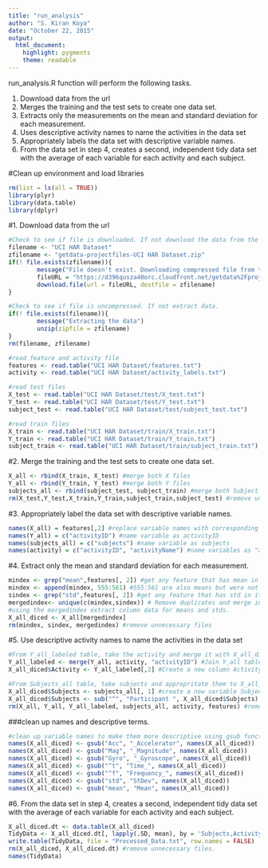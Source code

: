 ```yaml
---
title: "run_analysis"
author: "S. Kiran Koya"
date: "October 22, 2015"
output: 
  html_document: 
    highlight: pygments
    theme: readable
---
```


run_analysis.R function will perform the following tasks. 

1. Download data from the url
2. Merges the training and the test sets to create one data set.
3. Extracts only the measurements on the mean and standard deviation for each measurement. 
4. Uses descriptive activity names to name the activities in the data set
5. Appropriately labels the data set with descriptive variable names. 
6. From the data set in step 4, creates a second, independent tidy data set with the average of each variable for each activity and each subject.

#Clean up environment and load libraries

```r
rm(list = ls(all = TRUE))
library(plyr) 
library(data.table) 
library(dplyr)
```

#1. Download data from the url

```r
#Check to see if file is downloaded. If not download the data from the url  
filename <- "UCI HAR Dataset"
zfilename <- "getdata-projectfiles-UCI HAR Dataset.zip"
if(! file.exists(zfilename)){
        message("File doesn't exist. Downloading compressed file from the archive")
        fileURL = "https://d396qusza40orc.cloudfront.net/getdata%2Fprojectfiles%2FUCI%20HAR%20Dataset.zip"
        download.file(url = fileURL, destfile = zfilename)
}

#Check to see if file is uncompressed. If not extract data. 
if(! file.exists(filename)){
        message("Extracting the data")
        unzip(zipfile = zfilename)
}
rm(filename, zfilename)

#read feature and activity file
features <- read.table("UCI HAR Dataset/features.txt")
activity <- read.table("UCI HAR Dataset/activity_labels.txt")

#read test files
X_test <- read.table("UCI HAR Dataset/test/X_test.txt")
Y_test <- read.table("UCI HAR Dataset/test/Y_test.txt")
subject_test <- read.table("UCI HAR Dataset/test/subject_test.txt")

#read train files
X_train <- read.table("UCI HAR Dataset/train/X_train.txt")
Y_train <- read.table("UCI HAR Dataset/train/Y_train.txt")
subject_train <- read.table("UCI HAR Dataset/train/subject_train.txt")
```

#2. Merge the training and the test sets to create one data set.
```r
X_all <- rbind(X_train, X_test) #merge both X files
Y_all <- rbind(Y_train, Y_test) #merge both Y files
subjects_all <- rbind(subject_test, subject_train) #merge both Subject files
rm(X_test,Y_test,X_train,Y_train,subject_train,subject_test) #remove unnecessary files
```

#3. Appropriately label the data set with descriptive variable names.
```r
names(X_all) = features[,2] #replace variable names with corresponding feature names
names(Y_all) = c("activityID") #name variable as activityID
names(subjects_all) = c("subjects") #name variable as subjects
names(activity) = c("activityID", "activityName") #name variables as "activityID" and "activityName"
```

#4. Extract only the mean and standard deviation for each measurement. 
```r
mindex <- grep("mean",features[, 2]) #get any feature that has mean in it 
mindex <- append(mindex, 555:561) #555:561 are also means but were not identified by above command. Add them to the index. 
sindex <- grep("std",features[, 2]) #get any feature that has std in it. 
mergedindex<- unique(c(mindex,sindex)) # Remove duplicates and merge indeces.
#using the mergedindex extract column data for means and stds. 
X_all_diced <- X_all[mergedindex]
rm(mindex, sindex, mergedindex) #remove unnecessary files
```

#5. Use descriptive activity names to name the activities in the data set
```r
#From Y_all_labeled table, take the activity and merge it with X_all_diced table to the corresponding activity. 
Y_all_labeled <- merge(Y_all, activity, "activityID") #Join Y_all table with activity table by "activityID"
X_all_diced$Activity <- Y_all_labeled[,2] #Create a new column Activity and assign corresponding activity

#From Subjects_all table, take subjects and appropritate them to X_all_diced table subjects. 
X_all_diced$Subjects <- subjects_all[, 1] #create a new variable Subjects and add corresponding description
X_all_diced$Subjects <- sub("^", "Participant ", X_all_diced$Subjects) #change subject names to descriptive "Participant 1 etc."
rm(X_all, Y_all, Y_all_labeled, subjects_all, activity, features) #remove unnecessary files.
```
###clean up names and descriptive terms. 
```r
#clean up variable names to make them more descriptive using gsub function
names(X_all_diced) <- gsub("Acc", "_Accelerator", names(X_all_diced)) 
names(X_all_diced) <- gsub("Mag", "_Magnitude", names(X_all_diced))
names(X_all_diced) <- gsub("Gyro", "_Gyroscope", names(X_all_diced))
names(X_all_diced) <- gsub("^t", "Time_", names(X_all_diced))
names(X_all_diced) <- gsub("^f", "Frequency_", names(X_all_diced))
names(X_all_diced) <- gsub("std", "StDev", names(X_all_diced))
names(X_all_diced) <- gsub("mean", "Mean", names(X_all_diced))
```

#6. From the data set in step 4, creates a second, independent tidy data set with the average of each variable for each activity and each subject.
```r
X_all_diced.dt <- data.table(X_all_diced)
TidyData <- X_all_diced.dt[, lapply(.SD, mean), by = 'Subjects,Activity']
write.table(TidyData, file = "Processed_Data.txt", row.names = FALSE)
rm(X_all_diced, X_all_diced.dt) #remove unnecessary files. 
names(TidyData)
```




